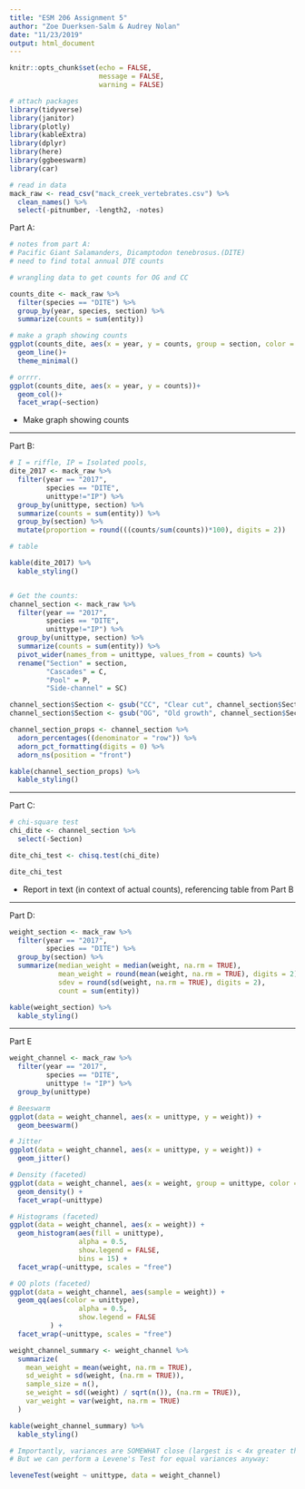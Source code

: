 ```yaml
---
title: "ESM 206 Assignment 5"
author: "Zoe Duerksen-Salm & Audrey Nolan"
date: "11/23/2019"
output: html_document
---
```


```r
knitr::opts_chunk$set(echo = FALSE,
                      message = FALSE,
                      warning = FALSE)
```

```r
# attach packages
library(tidyverse)
library(janitor)
library(plotly)
library(kableExtra)
library(dplyr)
library(here)
library(ggbeeswarm)
library(car)

# read in data
mack_raw <- read_csv("mack_creek_vertebrates.csv") %>% 
  clean_names() %>% 
  select(-pitnumber, -length2, -notes)
```

Part A: 
```r
# notes from part A: 
# Pacific Giant Salamanders, Dicamptodon tenebrosus.(DITE)
# need to find total annual DTE counts

# wrangling data to get counts for OG and CC

counts_dite <- mack_raw %>% 
  filter(species == "DITE") %>% 
  group_by(year, species, section) %>%
  summarize(counts = sum(entity))

# make a graph showing counts
ggplot(counts_dite, aes(x = year, y = counts, group = section, color = section))+
  geom_line()+
  theme_minimal()

# orrrr.
ggplot(counts_dite, aes(x = year, y = counts))+
  geom_col()+
  facet_wrap(~section)
```

- Make graph showing counts

---

Part B: 
```r
# I = riffle, IP = Isolated pools, 
dite_2017 <- mack_raw %>%
  filter(year == "2017",
         species == "DITE", 
         unittype!="IP") %>% 
  group_by(unittype, section) %>%
  summarize(counts = sum(entity)) %>% 
  group_by(section) %>% 
  mutate(proportion = round(((counts/sum(counts))*100), digits = 2))

# table

kable(dite_2017) %>% 
  kable_styling()


# Get the counts:
channel_section <- mack_raw %>%
  filter(year == "2017",
         species == "DITE", 
         unittype!="IP") %>% 
  group_by(unittype, section) %>%
  summarize(counts = sum(entity)) %>% 
  pivot_wider(names_from = unittype, values_from = counts) %>% 
  rename("Section" = section,
         "Cascades" = C,
         "Pool" = P,
         "Side-channel" = SC)

channel_section$Section <- gsub("CC", "Clear cut", channel_section$Section)
channel_section$Section <- gsub("OG", "Old growth", channel_section$Section)

channel_section_props <- channel_section %>% 
  adorn_percentages((denominator = "row")) %>% 
  adorn_pct_formatting(digits = 0) %>% 
  adorn_ns(position = "front")

kable(channel_section_props) %>% 
  kable_styling()
```

---

Part C:
```r
# chi-square test
chi_dite <- channel_section %>% 
  select(-Section)

dite_chi_test <- chisq.test(chi_dite)

dite_chi_test
```

- Report in text (in context of actual counts), referencing table from Part B

---

Part D:
```r
weight_section <- mack_raw %>% 
  filter(year == "2017",
         species == "DITE") %>% 
  group_by(section) %>% 
  summarize(median_weight = median(weight, na.rm = TRUE),
            mean_weight = round(mean(weight, na.rm = TRUE), digits = 2),
            sdev = round(sd(weight, na.rm = TRUE), digits = 2),
            count = sum(entity))

kable(weight_section) %>% 
  kable_styling()
```

---

Part E
```r
weight_channel <- mack_raw %>% 
  filter(year == "2017",
         species == "DITE",
         unittype != "IP") %>%
  group_by(unittype)

# Beeswarm
ggplot(data = weight_channel, aes(x = unittype, y = weight)) +
  geom_beeswarm()

# Jitter
ggplot(data = weight_channel, aes(x = unittype, y = weight)) +
  geom_jitter()

# Density (faceted)
ggplot(data = weight_channel, aes(x = weight, group = unittype, color = unittype)) +
  geom_density() +
  facet_wrap(~unittype)

# Histograms (faceted) 
ggplot(data = weight_channel, aes(x = weight)) +
  geom_histogram(aes(fill = unittype),
                 alpha = 0.5,
                 show.legend = FALSE,
                 bins = 15) +
  facet_wrap(~unittype, scales = "free")

# QQ plots (faceted)
ggplot(data = weight_channel, aes(sample = weight)) +
  geom_qq(aes(color = unittype),
                 alpha = 0.5,
                 show.legend = FALSE
          ) +
  facet_wrap(~unittype, scales = "free")
```

```r
weight_channel_summary <- weight_channel %>% 
  summarize(
    mean_weight = mean(weight, na.rm = TRUE),
    sd_weight = sd(weight, (na.rm = TRUE)),
    sample_size = n(),
    se_weight = sd((weight) / sqrt(n()), (na.rm = TRUE)),
    var_weight = var(weight, na.rm = TRUE)
  )

kable(weight_channel_summary) %>% 
  kable_styling()

# Importantly, variances are SOMEWHAT close (largest is < 4x greater than the smallest)
# But we can perform a Levene's Test for equal variances anyway: 

leveneTest(weight ~ unittype, data = weight_channel)
```

